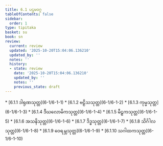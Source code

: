 ```yaml
---
title: 6.1 ပဌမဝဂ္ဂ
tableOfContents: false
sidebar:
  order: 1
type: tipitaka
basket: su
book: sn
review:
  current: review
  updated: '2025-10-20T15:04:06.136210'
  updated_by: ''
  notes: ''
  history:
  - state: review
    date: '2025-10-20T15:04:06.136210'
    updated_by: ''
    notes: ''
    previous_state: draft
---
```



<DynamicBreadcrumb />


<ReviewStatus review={frontmatter.review} showDetails={true} />

<HypothesisAnnotation frontmatter={frontmatter} />



<TableOfContents book="sn" section="6.1">
* [6.1.1 ဒါရုဏသုတ္တ](6-1/6-1-1)
* [6.1.2 ဗဠိသသုတ္တ](6-1/6-1-2)
* [6.1.3 ကုမ္မသုတ္တ](6-1/6-1-3)
* [6.1.4 ဒီဃလောမိကသုတ္တ](6-1/6-1-4)
* [6.1.5 မီဠှကသုတ္တ](6-1/6-1-5)
* [6.1.6 အသနိသုတ္တ](6-1/6-1-6)
* [6.1.7 ဒိဒ္ဓသုတ္တ](6-1/6-1-7)
* [6.1.8 သိင်္ဂါလသုတ္တ](6-1/6-1-8)
* [6.1.9 ဝေရမ္ဘသုတ္တ](6-1/6-1-9)
* [6.1.10 သဂါထကသုတ္တ](6-1/6-1-10)
</TableOfContents>